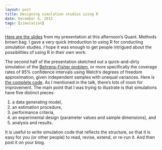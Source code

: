```yaml
---
layout: post
title: Designing simulation studies using R
date: December 6, 2013
tags: [simulation]
---
```


[Here are the slides]({{site.url}}/files/Designing-simulation-studies-using-R.pdf) from my presentation at this afternoon's Quant. Methods brown bag. I gave a very quick introduction to using R for conducting simulation studies. I hope it was enough to get people intrigued about the possibilities of using R in their own work.

The second half of the presentation sketched out a quick-and-dirty simulation of the [Behrens-Fisher problem](http://en.wikipedia.org/wiki/Behrens%E2%80%93Fisher_problem), or more specifically the coverage rates of 95% confidence intervals using Welch's degrees of freedom approximation, given independent samples with unequal variances. Here is [the complete code](https://gist.github.com/jepusto/7686463). As I mentioned in the talk, there's lots of room for improvement. The main point that I was trying to illustrate is that simulations have five distinct pieces:

1. a data generating model,
2. an estimation procedure,
3. performance criteria,
4. an experimental design (parameter values and sample dimensions), and
5. analysis and results.

It is useful to write simulation code that reflects the structure, so that it is easy for you (or other people) to read, revise, extend, or re-run it. And then post it on your blog.
